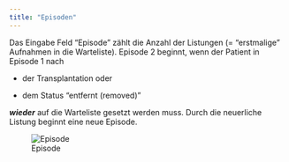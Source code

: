 ```yaml
---
title: "Episoden"
---
```


Das Eingabe Feld "Episode" zählt die Anzahl der Listungen (= "erstmalige" Aufnahmen in die Warteliste). Episode 2 beginnt, wenn der Patient in Episode 1 nach

-   der Transplantation oder

-   dem Status "entfernt (removed)"

***wieder*** auf die Warteliste gesetzt werden muss. Durch die neuerliche Listung beginnt eine neue Episode.

![Episode](images/Episode-03.png)
